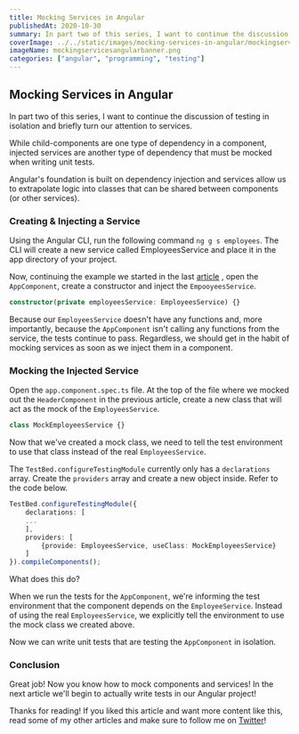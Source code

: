 ```yaml
---
title: Mocking Services in Angular
publishedAt: 2020-10-30
summary: In part two of this series, I want to continue the discussion of testing in isolation and briefly turn our attention to services.
coverImage: ../../static/images/mocking-services-in-angular/mockingservicesangularbanner.png
imageName: mockingservicesangularbanner.png
categories: ["angular", "programming", "testing"]
---
```


## Mocking Services in Angular

In part two of this series, I want to continue the discussion of testing in isolation and briefly turn our attention to services.

While child-components are one type of dependency in a component, injected services are another type of dependency that must be mocked when writing unit tests.

Angular's foundation is built on dependency injection and services allow us to extrapolate logic into classes that can be shared between components (or other services).

### Creating & Injecting a Service

Using the Angular CLI, run the following command `ng g s employees`. The CLI will create a new service called EmployeesService and place it in the app directory of your project.

Now, continuing the example we started in the last [article](https://braydoncoyer.dev/blog/mocking-components-in-angular/) , open the `AppComponent`, create a constructor and inject the `EmpooyeesService`.

```ts
constructor(private employeesService: EmployeesService) {}
```

Because our `EmployeesService` doesn't have any functions and, more importantly, because the `AppComponent` isn't calling any functions from the service, the tests continue to pass. Regardless, we should get in the habit of mocking services as soon as we inject them in a component.

### Mocking the Injected Service

Open the `app.component.spec.ts` file. At the top of the file where we mocked out the `HeaderComponent` in the previous article, create a new class that will act as the mock of the `EmployeesService`.

```ts
class MockEmployeesService {}
```

Now that we've created a mock class, we need to tell the test environment to use that class instead of the real `EmployeesService`.

The `TestBed.configureTestingModule` currently only has a `declarations` array. Create the `providers` array and create a new object inside. Refer to the code below.

```ts
TestBed.configureTestingModule({
    declarations: [
    ...
    ],
    providers: [
        {provide: EmployeesService, useClass: MockEmployeesService}
    ]
}).compileComponents();
```

What does this do?

When we run the tests for the `AppComponent`, we're informing the test environment that the component depends on the `EmployeeService`. Instead of using the real `EmployeesService`, we explicitly tell the environment to use the mock class we created above.

Now we can write unit tests that are testing the `AppComponent` in isolation.

### Conclusion

Great job! Now you know how to mock components and services! In the next article we'll begin to actually write tests in our Angular project!

Thanks for reading! If you liked this article and want more content like this, read some of my other articles and make sure to follow me on [Twitter](https://twitter.com/BraydonCoyer)!
